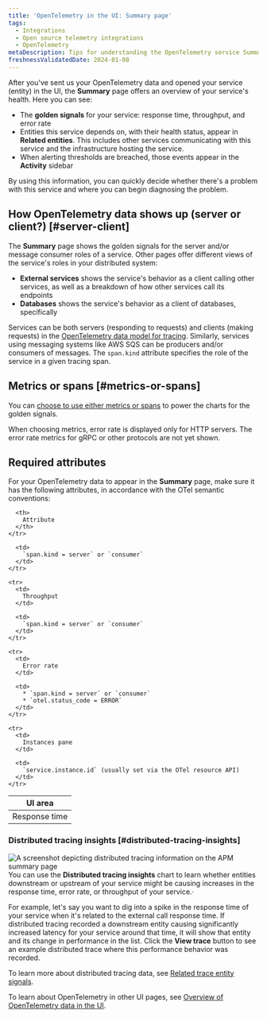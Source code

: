 ```yaml
---
title: 'OpenTelemetry in the UI: Summary page'
tags:
  - Integrations
  - Open source telemetry integrations
  - OpenTelemetry
metaDescription: Tips for understanding the OpenTelemetry service Summary page in the New Relic UI
freshnessValidatedDate: 2024-01-08
---
```



After you've sent us your OpenTelemetry data and opened your service (entity) in the UI, the <DoNotTranslate>**Summary**</DoNotTranslate> page offers an overview of your service's health. Here you can see:
* The <DoNotTranslate>**golden signals**</DoNotTranslate> for your service: response time, throughput, and error rate
* Entities this service depends on, with their health status, appear in <DoNotTranslate>**Related entities**</DoNotTranslate>. This includes other services communicating with this service and the infrastructure hosting the service.
* When alerting thresholds are breached, those events appear in the <DoNotTranslate>**Activity**</DoNotTranslate> sidebar

By using this information, you can quickly decide whether there's a problem with this service and where you can begin diagnosing the problem.

## How OpenTelemetry data shows up (server or client?) [#server-client]

The <DoNotTranslate>**Summary**</DoNotTranslate> page shows the golden signals for the server and/or message consumer roles of a service. Other pages offer different views of the service's roles in your distributed system:
* <DoNotTranslate>**External services**</DoNotTranslate> shows the service's behavior as a client calling other services, as well as a breakdown of how other services call its endpoints
* <DoNotTranslate>**Databases**</DoNotTranslate> shows the service's behavior as a client of databases, specifically

Services can be both servers (responding to requests) and clients (making requests) in the [OpenTelemetry data model for tracing](https://github.com/open-telemetry/opentelemetry-specification/blob/main/specification/trace/semantic_conventions/). Similarly, services using messaging systems like AWS SQS can be producers and/or consumers of messages. The `span.kind` attribute specifies the role of the service in a given tracing span.

## Metrics or spans [#metrics-or-spans]
You can [choose to use either metrics or spans](/docs/more-integrations/open-source-telemetry-integrations/opentelemetry/view-your-data/opentelemetry-find-entities/#metric-span-toggle) to power the charts for the golden signals.

<Callout variant="important">
  When choosing metrics, error rate is displayed only for HTTP servers. The error rate metrics for gRPC or other protocols are not yet shown.
</Callout>

## Required attributes
For your OpenTelemetry data to appear in the <DoNotTranslate>**Summary**</DoNotTranslate> page, make sure it has the following attributes, in accordance with the OTel semantic conventions:

<table>
  <thead>
    <tr>
      <th style={{ width: "200px" }}>
        UI area
      </th>

      <th>
        Attribute
      </th>
    </tr>
  </thead>

  <tbody>
    <tr>
      <td>
        Response time
      </td>

      <td>
        `span.kind = server` or `consumer`
      </td>
    </tr>

    <tr>
      <td>
        Throughput
      </td>

      <td>
        `span.kind = server` or `consumer`
      </td>
    </tr>

    <tr>
      <td>
        Error rate
      </td>

      <td>
        * `span.kind = server` or `consumer`
        * `otel.status_code = ERROR`
      </td>
    </tr>

    <tr>
      <td>
        Instances pane
      </td>

      <td>
        `service.instance.id` (usually set via the OTel resource API)
      </td>
    </tr>
  </tbody>
</table>

### Distributed tracing insights [#distributed-tracing-insights]

<img
    title="distributed tracing in APM"
    alt="A screenshot depicting distributed tracing information on the APM summary page"
    src={apmDistributedTracingintheApmSummaryPage}
/>
You can use the <DoNotTranslate>**Distributed tracing insights**</DoNotTranslate> chart to learn whether entities downstream or upstream of your service might be causing increases in the response time, error rate, or throughput of your service.·

For example, let's say you want to dig into a spike in the response time of your service when it's related to the external call response time.
If distributed tracing recorded a downstream entity causing significantly increased latency for your service around that time, it will show that entity and its change in performance in the list.
Click the <DoNotTranslate>**View trace**</DoNotTranslate> button to see an example distributed trace where this performance behavior was recorded.

To learn more about distributed tracing data, see [Related trace entity signals](/docs/distributed-tracing/ui-data/related-trace-entity-signals/).

To learn about OpenTelemetry in other UI pages, see [Overview of OpenTelemetry data in the UI](/docs/more-integrations/open-source-telemetry-integrations/opentelemetry/view-your-data/opentelemetry-view-your-data).
